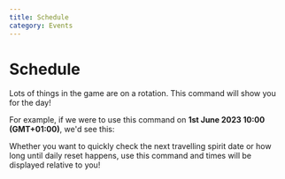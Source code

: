 ```yaml
---
title: Schedule
category: Events
---
```



# Schedule

Lots of things in the game are on a rotation. This command will show you for the day!

For example, if we were to use this command on **1st June 2023 10:00 (GMT+01:00)**, we'd see this:

<DiscordMessages rounded>
	<DiscordMessage
		author={{ avatar: caelus.avatarIcon, bot: true, username: caelus.name }}
		interaction={{
			author: { avatar: jiralite.avatarIcon, username: jiralite.name },
			command: "/schedule",
		}}
	>
		<DiscordMessageEmbed
			title="Schedule Today"
			fields={[
				{
					name: "Daily Reset",
					value: "08:00 (in a day)",
				},
				{
					name: "ISS",
					value: `06/06/2023 (in 5 days)\n13/06/2023 (in 12 days)\n20/06/2023 (in 19 days)\n27/06/2023 (in a month)`,
				},
				{
					name: "Eye of Eden",
					value: "08:00 (in 3 days)",
				},
				{
					name: "Travelling Spirit",
					value: "None\nNext visit at 08/06/2023 (in 7 days)",
				},
				{
					name: "Polluted Geyser",
					value: "08:05 10:05 12:05 14:05 16:05 18:05 20:05 22:05 00:05 02:05 04:05 06:05",
				},
				{
					name: "Grandma",
					value: "08:35 10:35 12:35 14:35 16:35 18:35 20:35 22:35 00:35 02:35 04:35 06:35",
				},
				{
					name: "Grandma",
					value: "08:50 10:50 12:50 14:50 16:50 18:50 20:50 22:50 00:50 02:50 04:50 06:50",
				},
				{
					name: "AURORA",
					value: "08:00 12:00 16:00 20:00 00:00 04:00",
				},
				{
					name: "Passage",
					value:
						"08:00 08:15 08:30 08:45 09:00 09:15 09:30 09:45 10:00 10:15 10:30 10:45 11:00 11:15 11:30 11:45 12:00 12:15... every 15 minutes... 03:30 03:45 04:00 04:15 04:30 04:45 05:00 05:15 05:30 05:45 06:00 06:15 06:30 06:45 07:00 07:15 07:30 07:45",
				},
				{
					name: "Shard Eruption",
					value: "Dangerous: ✅\nReward: 2 ascended candles",
					inline: true,
				},
				{
					name: "Location",
					linkValue: `Daylight Prairie (Cave) ${new URL("shards/Cave.png", CDN_URL)}`,
					inline: true,
				},
				{
					name: "Timestamps",
					value: "15:48:40 - 19:40:00\n21:48:40 - 01:40:00\n03:48:40 - 07:40:00",
					inline: true,
				},
			]}
			footer={{ content: "Times are relative to your time zone." }}
		/>
	</DiscordMessage>
</DiscordMessages>

Whether you want to quickly check the next travelling spirit date or how long until daily reset happens, use this command and times will be displayed relative to you!
